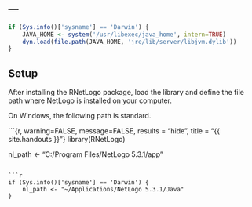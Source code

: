 ---
---

```r
if (Sys.info()['sysname'] == 'Darwin') {
    JAVA_HOME <- system('/usr/libexec/java_home', intern=TRUE)
    dyn.load(file.path(JAVA_HOME, 'jre/lib/server/libjvm.dylib'))
}
```
## Setup

After installing the RNetLogo package, load the library and define the file path where NetLogo is installed on your computer.

On Windows, the following path is standard.

```{r, warning=FALSE, message=FALSE, results = "hide", title = "{{ site.handouts }}"}
library(RNetLogo)

nl_path <- "C:/Program Files/NetLogo 5.3.1/app"
```

```r
if (Sys.info()['sysname'] == 'Darwin') {
    nl_path <- "~/Applications/NetLogo 5.3.1/Java"
}
```
